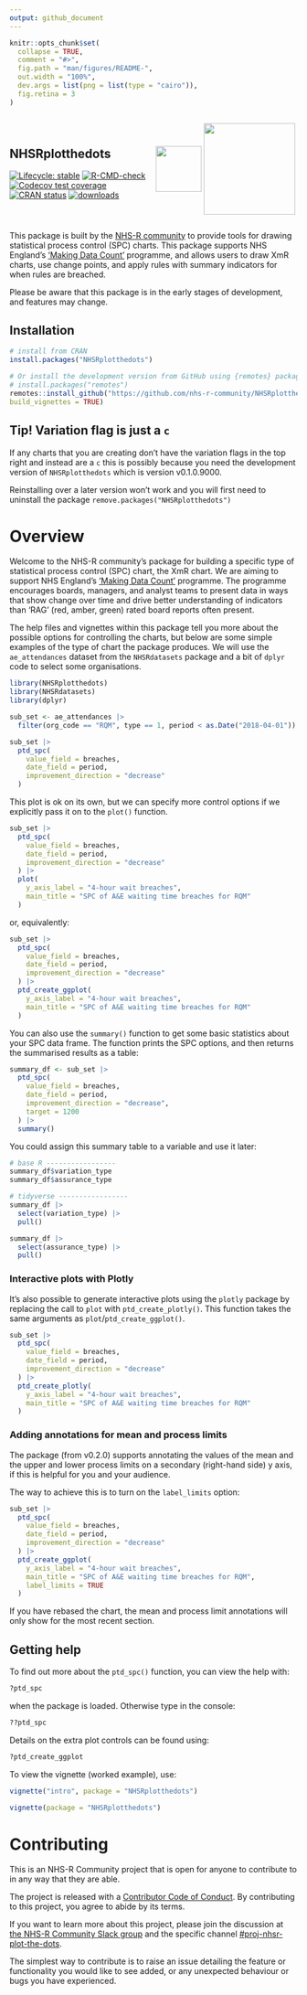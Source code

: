 ```yaml
---
output: github_document
---
```


<!-- README.md is generated from README.Rmd. Please edit that file -->

```r
knitr::opts_chunk$set(
  collapse = TRUE,
  comment = "#>",
  fig.path = "man/figures/README-",
  out.width = "100%",
  dev.args = list(png = list(type = "cairo")),
  fig.retina = 3
)
```

:::: {style="display: flex; justify-content: space-between; align-items: center; flex-wrap: wrap;"}

::: {style="flex: 1 1 50%;"}

# NHSRplotthedots

<!-- badges: start -->
[![Lifecycle: stable](https://img.shields.io/badge/lifecycle-stable-brightgreen.svg)](https://lifecycle.r-lib.org/articles/stages.html#stable)
[![R-CMD-check](https://github.com/nhs-r-community/NHSRplotthedots/workflows/R-CMD-check/badge.svg)](https://github.com/nhs-r-community/NHSRplotthedots/actions)
[![Codecov test coverage](https://codecov.io/gh/nhs-r-community/NHSRplotthedots/branch/main/graph/badge.svg)](https://app.codecov.io/gh/nhs-r-community/NHSRplotthedots?branch=main)
[![CRAN status](https://www.r-pkg.org/badges/version/NHSRplotthedots)](https://CRAN.R-project.org/package=NHSRplotthedots)
[![downloads](https://cranlogs.r-pkg.org/badges/grand-total/NHSRplotthedots)](https://CRAN.R-project.org/package=NHSRplotthedots)
<!-- badges: end -->

:::

::: {style="flex: 1 1 auto;"}

<a alt="NHS-R Community's logo" href='https://nhsrcommunity.com/'><img src="https://nhs-r-community.github.io/assets/logo/nhsr-logo.png" align="center" height="80"/></a>

:::

::: {style="flex: 1 1 auto;"}

<img src="inst/images/logo.png" align="center" height="160"/>

:::

::::

This package is built by the [NHS-R community][nhsr] to provide tools for 
drawing statistical process control (SPC)
charts. This package supports NHS England's ['Making Data Count'][mdc] 
programme, and allows users to draw XmR charts,
use change points, and apply rules with summary indicators for when rules are 
breached.

Please be aware that this package is in the early stages of development, and 
features may change.

## Installation

```r
# install from CRAN
install.packages("NHSRplotthedots")

# Or install the development version from GitHub using {remotes} package:
# install.packages("remotes")
remotes::install_github("https://github.com/nhs-r-community/NHSRplotthedots", 
build_vignettes = TRUE)
```

## Tip! Variation flag is just a `c`
If any charts that you are creating don't have the variation flags in the top 
right and instead are a `c` this is possibly because you need the development 
version of `NHSRplotthedots` which is version v0.1.0.9000. 

Reinstalling over a later version won't work and you will first need to 
uninstall the package `remove.packages("NHSRplotthedots")`

# Overview

Welcome to the NHS-R community's package for building a specific type of 
statistical process control (SPC) chart, the XmR chart.
We are aiming to support NHS England's ['Making Data Count'][mdc] programme.
The programme encourages boards, managers, and analyst teams to present data 
in ways that show change over time and drive better understanding of 
indicators than 'RAG' (red, amber, green) rated board reports often present.

The help files and vignettes within this package tell you more about the 
possible options for controlling the charts, but below are some simple examples 
of the type of chart the package produces.
  We will use the `ae_attendances` dataset from the `NHSRdatasets` package and 
  a bit of `dplyr` code to select some organisations.

```r
library(NHSRplotthedots)
library(NHSRdatasets)
library(dplyr)

sub_set <- ae_attendances |>
  filter(org_code == "RQM", type == 1, period < as.Date("2018-04-01"))

sub_set |>
  ptd_spc(
    value_field = breaches,
    date_field = period,
    improvement_direction = "decrease"
  )
```  

This plot is ok on its own, but we can specify more control options if we 
explicitly pass it on to the `plot()` function.

```r
sub_set |>
  ptd_spc(
    value_field = breaches,
    date_field = period,
    improvement_direction = "decrease"
  ) |>
  plot(
    y_axis_label = "4-hour wait breaches",
    main_title = "SPC of A&E waiting time breaches for RQM"
  )
```

or, equivalently:

```r
sub_set |>
  ptd_spc(
    value_field = breaches,
    date_field = period,
    improvement_direction = "decrease"
  ) |>
  ptd_create_ggplot(
    y_axis_label = "4-hour wait breaches",
    main_title = "SPC of A&E waiting time breaches for RQM"
  )
```

You can also use the `summary()` function to get some basic statistics about 
your SPC data frame.
The function prints the SPC options, and then returns the summarised results 
as a table:

```r
summary_df <- sub_set |>
  ptd_spc(
    value_field = breaches,
    date_field = period,
    improvement_direction = "decrease",
    target = 1200
  ) |>
  summary()
```

You could assign this summary table to a variable and use it later:

```r
# base R -----------------
summary_df$variation_type
summary_df$assurance_type

# tidyverse -----------------
summary_df |> 
  select(variation_type) |> 
  pull()

summary_df |> 
  select(assurance_type) |> 
  pull()

```

### Interactive plots with Plotly

It's also possible to generate interactive plots using the `plotly` package by 
replacing the call to `plot` with `ptd_create_plotly()`.
This function takes the same arguments as `plot`/`ptd_create_ggplot()`.

```r
sub_set |>
  ptd_spc(
    value_field = breaches,
    date_field = period,
    improvement_direction = "decrease"
  ) |>
  ptd_create_plotly(
    y_axis_label = "4-hour wait breaches",
    main_title = "SPC of A&E waiting time breaches for RQM"
  )
```



### Adding annotations for mean and process limits

The package (from v0.2.0) supports annotating the values of the mean and the
upper and lower process limits on a secondary (right-hand side) y axis, if this 
is helpful for you and your audience.

The way to achieve this is to turn on the `label_limits` option:

```r
sub_set |>
  ptd_spc(
    value_field = breaches,
    date_field = period,
    improvement_direction = "decrease"
  ) |>
  ptd_create_ggplot(
    y_axis_label = "4-hour wait breaches",
    main_title = "SPC of A&E waiting time breaches for RQM",
    label_limits = TRUE
  )
```

If you have rebased the chart, the mean and process limit annotations will only 
show for the most recent section.


## Getting help

To find out more about the `ptd_spc()` function, you can view the help with:

```r
?ptd_spc
```
when the package is loaded. Otherwise type in the console:

```r
??ptd_spc
```

Details on the extra plot controls can be found using:

```r
?ptd_create_ggplot
```

To view the vignette (worked example), use:

```r
vignette("intro", package = "NHSRplotthedots")

vignette(package = "NHSRplotthedots")
```

# Contributing

This is an NHS-R Community project that is open for anyone to contribute to in 
any way that they are able.

The project is released with a [Contributor Code of Conduct][coc].
By contributing to this project, you agree to abide by its terms.

If you want to learn more about this project, please join the discussion at
[the NHS-R Community Slack group][nhsr-slack] and the specific channel 
[#proj-nhsr-plot-the-dots][ptd-slack-channel]. 

The simplest way to contribute is to raise an issue detailing the feature or 
functionality you would like to see added, or any unexpected behaviour or bugs 
you have experienced.

[nhsr]: https://nhsrcommunity.com
[mdc]: https://www.england.nhs.uk/publication/making-data-count/
[coc]: https://contributor-covenant.org/version/2/1/CODE_OF_CONDUCT.html
[nhsr-slack]: https://nhsrcommunity.slack.com/
[ptd-slack-channel]: https://nhsrcommunity.slack.com/archives/CSVD4SYF3
